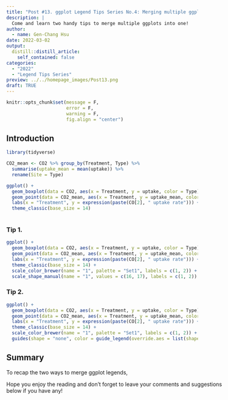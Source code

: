 ```yaml
---
title: "Post #13. ggplot Legend Tips Series No.4: Merging multiple ggplot legends"
description: |
  Come and learn two handy tips to merge multiple ggplots into one!
author:
  - name: Gen-Chang Hsu
date: 2022-03-02
output:
  distill::distill_article:
    self_contained: false
categories:
  - "2022"
  - "Legend Tips Series"
preview: ../../homepage_images/Post13.png
draft: TRUE
---
```


<!-- Webpage style -->
<style>
d-article a {
    color: #2780e3 !important;
    border-bottom: none !important;
}

d-article a:hover {
    color: #2780e3 !important;
    border-bottom: 2px solid !important;
}

d-byline {
    margin-left: -10% !important;
}

d-title {
    margin-left: -10%;
}

d-title h1{
    font-size: 45px;
    width: 130%;
}

d-article {
    margin-left: -10%;
}

p {
    width: 120%;
}

d-article h2 {
    width: 120%;
}

d-article h3 {
  width: 120%;
  font-size: 28px;
}

div.article-footer{
    width: 120%;
}

d-article div.sourceCode { 
    width: 120% !important;
}

d-article pre { 
    width: 120% !important;
}

div.l-body {
    width: 120% !important;
}

div.l-body img {
    margin-right: 20% !important;
}
</style>

```r
knitr::opts_chunk$set(message = F, 
                      error = F, 
                      warning = F,
                      fig.align = "center")

```

<!-- Start of the article -->

## Introduction



```r
library(tidyverse)

CO2_mean <- CO2 %>% group_by(Treatment, Type) %>% 
  summarise(uptake_mean = mean(uptake)) %>%
  rename(Site = Type)

ggplot() + 
  geom_boxplot(data = CO2, aes(x = Treatment, y = uptake, color = Type), width = 0.5, outlier.color = NA) + 
  geom_point(data = CO2_mean, aes(x = Treatment, y = uptake_mean, color = Site, shape = Site), size = 2.5, position = position_dodge(width = 0.5)) + 
  labs(x = "Treatment", y = expression(paste(CO[2], " uptake rate"))) + 
  theme_classic(base_size = 14)
  

```

### Tip 1. 


```r

ggplot() + 
  geom_boxplot(data = CO2, aes(x = Treatment, y = uptake, color = Type), width = 0.5, outlier.color = NA) + 
  geom_point(data = CO2_mean, aes(x = Treatment, y = uptake_mean, color = Site, shape = Site), size = 2.5, position = position_dodge(width = 0.5)) + 
  labs(x = "Treatment", y = expression(paste(CO[2], " uptake rate"))) + 
  theme_classic(base_size = 14) + 
  scale_color_brewer(name = "1", palette = "Set1", labels = c(1, 2)) + 
  scale_shape_manual(name = "1", values = c(16, 17), labels = c(1, 2))


```



### Tip 2. 


```r
ggplot() + 
  geom_boxplot(data = CO2, aes(x = Treatment, y = uptake, color = Type), width = 0.5, outlier.color = NA) + 
  geom_point(data = CO2_mean, aes(x = Treatment, y = uptake_mean, color = Site, shape = Site), size = 2.5, position = position_dodge(width = 0.5)) + 
  labs(x = "Treatment", y = expression(paste(CO[2], " uptake rate"))) + 
  theme_classic(base_size = 14) + 
  scale_color_brewer(name = "1", palette = "Set1", labels = c(1, 2)) + 
  guides(shape = "none", color = guide_legend(override.aes = list(shape = c(16, 17))))

```



## Summary

To recap the two ways to merge ggplot legends, 






Hope you enjoy the reading and don't forget to leave your comments and suggestions below if you have any!



